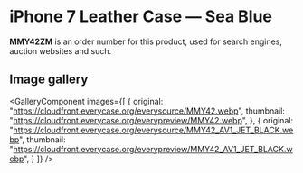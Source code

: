 
# iPhone 7 Leather Case — Sea Blue

<Callout type='info' emoji='👉🏻'>**MMY42ZM** is an order number for this product, used for search engines, auction websites and such.</Callout>

## Image gallery

<GalleryComponent
    images={[
      {
        original: "https://cloudfront.everycase.org/everysource/MMY42.webp",
        thumbnail: "https://cloudfront.everycase.org/everypreview/MMY42.webp",
      },
      {
        original: "https://cloudfront.everycase.org/everysource/MMY42_AV1_JET_BLACK.webp",
        thumbnail: "https://cloudfront.everycase.org/everypreview/MMY42_AV1_JET_BLACK.webp",
      }
    ]}
  />
